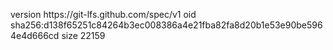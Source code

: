 version https://git-lfs.github.com/spec/v1
oid sha256:d138f65251c84264b3ec008386a4e21fba82fa8d20b1e53e90be5964e4d666cd
size 22159
